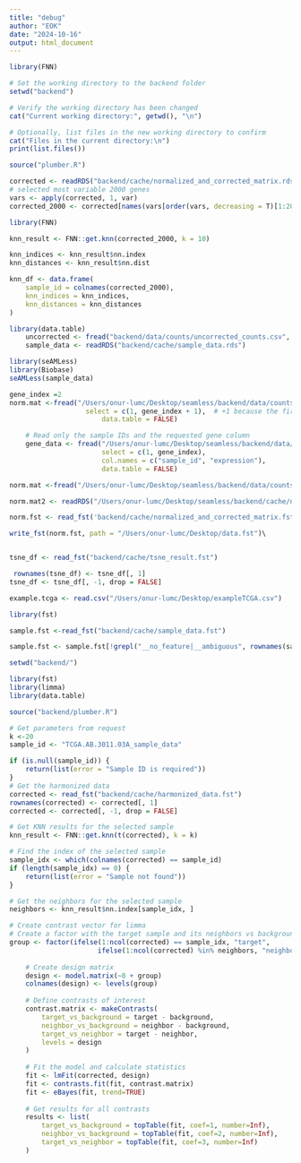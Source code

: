 ```yaml
---
title: "debug"
author: "EOK"
date: "2024-10-16"
output: html_document
---
```


```r
library(FNN)

# Set the working directory to the backend folder
setwd("backend")

# Verify the working directory has been changed
cat("Current working directory:", getwd(), "\n")

# Optionally, list files in the new working directory to confirm
cat("Files in the current directory:\n")
print(list.files())

source("plumber.R")
```

```r
corrected <- readRDS("backend/cache/normalized_and_corrected_matrix.rds")
# selected most variable 2000 genes
vars <- apply(corrected, 1, var)
corrected_2000 <- corrected[names(vars[order(vars, decreasing = T)[1:2000]]), ]
```


```r
library(FNN)

knn_result <- FNN::get.knn(corrected_2000, k = 10)

knn_indices <- knn_result$nn.index
knn_distances <- knn_result$nn.dist

knn_df <- data.frame(
    sample_id = colnames(corrected_2000),
    knn_indices = knn_indices,
    knn_distances = knn_distances
)
```
```r
library(data.table)
    uncorrected <- fread("backend/data/counts/uncorrected_counts.csv", data.table = F)
    sample_data <- readRDS("backend/cache/sample_data.rds")
```


```r
library(seAMLess)
library(Biobase)
seAMLess(sample_data)
```
```r

gene_index =2
norm.mat <-fread("/Users/onur-lumc/Desktop/seamless/backend/data/counts/normalised_and_corrected_counts.csv", 
                   select = c(1, gene_index + 1),  # +1 because the first column is gene names
                       data.table = FALSE)

    # Read only the sample IDs and the requested gene column
    gene_data <- fread("/Users/onur-lumc/Desktop/seamless/backend/data/counts/normalised_and_corrected_counts.csv", 
                       select = c(1, gene_index),
                       col.names = c("sample_id", "expression"),
                       data.table = FALSE)

norm.mat <-fread("/Users/onur-lumc/Desktop/seamless/backend/data/counts/normalised_and_corrected_counts.csv", data.table = FALSE)

norm.mat2 <- readRDS("/Users/onur-lumc/Desktop/seamless/backend/cache/normalized_and_corrected_matrix.rds")
```
```r
norm.fst <- read_fst('backend/cache/normalized_and_corrected_matrix.fst')

write_fst(norm.fst, path = "/Users/onur-lumc/Desktop/data.fst")\


tsne_df <- read_fst("backend/cache/tsne_result.fst")

 rownames(tsne_df) <- tsne_df[, 1]
tsne_df <- tsne_df[, -1, drop = FALSE]
```

```r

example.tcga <- read.csv("/Users/onur-lumc/Desktop/exampleTCGA.csv")
```
```r
library(fst)

sample.fst <-read_fst("backend/cache/sample_data.fst")

sample.fst <- sample.fst[!grepl("__no_feature|__ambiguous", rownames(sample.fst)), ]
```


```r
setwd("backend/")

library(fst)
library(limma)
library(data.table)

source("backend/plumber.R")

# Get parameters from request
k <-20
sample_id <- "TCGA.AB.3011.03A_sample_data"

if (is.null(sample_id)) {
    return(list(error = "Sample ID is required"))
}
# Get the harmonized data
corrected <- read_fst("backend/cache/harmonized_data.fst")
rownames(corrected) <- corrected[, 1]
corrected <- corrected[, -1, drop = FALSE]

# Get KNN results for the selected sample
knn_result <- FNN::get.knn(t(corrected), k = k)

# Find the index of the selected sample
sample_idx <- which(colnames(corrected) == sample_id)
if (length(sample_idx) == 0) {
    return(list(error = "Sample not found"))
}

# Get the neighbors for the selected sample
neighbors <- knn_result$nn.index[sample_idx, ]

# Create contrast vector for limma
# Create a factor with the target sample and its neighbors vs background
group <- factor(ifelse(1:ncol(corrected) == sample_idx, "target",
                      ifelse(1:ncol(corrected) %in% neighbors, "neighbor", "background")))
    
    # Create design matrix
    design <- model.matrix(~0 + group)
    colnames(design) <- levels(group)
    
    # Define contrasts of interest
    contrast.matrix <- makeContrasts(
        target_vs_background = target - background,
        neighbor_vs_background = neighbor - background,
        target_vs_neighbor = target - neighbor,
        levels = design
    )
    
    # Fit the model and calculate statistics
    fit <- lmFit(corrected, design)
    fit <- contrasts.fit(fit, contrast.matrix)
    fit <- eBayes(fit, trend=TRUE)
    
    # Get results for all contrasts
    results <- list(
        target_vs_background = topTable(fit, coef=1, number=Inf),
        neighbor_vs_background = topTable(fit, coef=2, number=Inf),
        target_vs_neighbor = topTable(fit, coef=3, number=Inf)
    )


```

